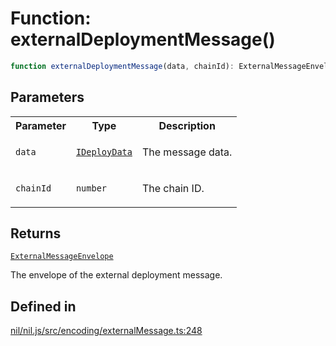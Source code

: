 # Function: externalDeploymentMessage()

```ts
function externalDeploymentMessage(data, chainId): ExternalMessageEnvelope
```

## Parameters

<table>
<tr>
<th>Parameter</th>
<th>Type</th>
<th>Description</th>
</tr>
<tr>
<td>

`data`

</td>
<td>

[`IDeployData`](../type-aliases/IDeployData.mdx)

</td>
<td>

The message data.

</td>
</tr>
<tr>
<td>

`chainId`

</td>
<td>

`number`

</td>
<td>

The chain ID.

</td>
</tr>
</table>

## Returns

[`ExternalMessageEnvelope`](../classes/ExternalMessageEnvelope.mdx)

The envelope of the external deployment message.

## Defined in

[nil/nil.js/src/encoding/externalMessage.ts:248](https://github.com/NilFoundation/nil.js/blob/d8bba16997233f201c54e5c49ccea4dad0518b53/src/encoding/externalMessage.ts#L248)
